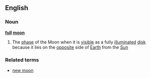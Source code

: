 ==English==
===Noun===
{{wikipedia}}
'''[[full]] [[moon]]'''
#The [[phase]] of the Moon when it is [[visible]] as a fully [[illuminated]] [[disk]] because it lies on the [[opposite]] side of [[Earth]] from the [[Sun]]
===Related terms===
*[[new moon]]